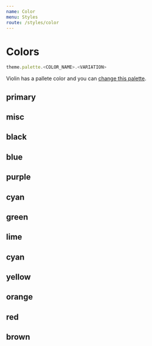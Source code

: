```yaml
---
name: Color
menu: Styles
route: /styles/color
---
```



# Colors

```javascript
theme.palette.<COLOR_NAME>.<VARIATION>
```

Violin has a pallete color and you can [change this palette](/styles/theme).

## primary

<Grid>
  <BoxColor color="primary" variant="50" />
  <BoxColor color="primary" variant="100" />
  <BoxColor color="primary" variant="200" />
  <BoxColor color="primary" variant="300" />
  <BoxColor color="primary" variant="400" />
  <BoxColor color="primary" variant="500" />
  <BoxColor color="primary" variant="600" />
  <BoxColor color="primary" variant="700" />
  <BoxColor color="primary" variant="800" />
  <BoxColor color="primary" variant="900" />
</Grid>

## misc

<Grid>
  <BoxColor color="misc" variant="white" />
  <BoxColor color="misc" variant="black" />
</Grid>

## black

<Grid>
  <BoxColor color="black" variant="50" />
  <BoxColor color="black" variant="100" />
  <BoxColor color="black" variant="200" />
  <BoxColor color="black" variant="300" />
  <BoxColor color="black" variant="400" />
  <BoxColor color="black" variant="500" />
  <BoxColor color="black" variant="600" />
  <BoxColor color="black" variant="700" />
  <BoxColor color="black" variant="800" />
  <BoxColor color="black" variant="900" />
</Grid>

## blue

<Grid>
  <BoxColor color="blue" variant="50" />
  <BoxColor color="blue" variant="100" />
  <BoxColor color="blue" variant="200" />
  <BoxColor color="blue" variant="300" />
  <BoxColor color="blue" variant="400" />
  <BoxColor color="blue" variant="500" />
  <BoxColor color="blue" variant="600" />
  <BoxColor color="blue" variant="700" />
  <BoxColor color="blue" variant="800" />
  <BoxColor color="blue" variant="900" />
</Grid>

## purple

<Grid>
  <BoxColor color="purple" variant="50" />
  <BoxColor color="purple" variant="100" />
  <BoxColor color="purple" variant="200" />
  <BoxColor color="purple" variant="300" />
  <BoxColor color="purple" variant="400" />
  <BoxColor color="purple" variant="500" />
  <BoxColor color="purple" variant="600" />
  <BoxColor color="purple" variant="700" />
  <BoxColor color="purple" variant="800" />
  <BoxColor color="purple" variant="900" />
</Grid>

## cyan

<Grid>
  <BoxColor color="cyan" variant="50" />
  <BoxColor color="cyan" variant="100" />
  <BoxColor color="cyan" variant="200" />
  <BoxColor color="cyan" variant="300" />
  <BoxColor color="cyan" variant="400" />
  <BoxColor color="cyan" variant="500" />
  <BoxColor color="cyan" variant="600" />
  <BoxColor color="cyan" variant="700" />
  <BoxColor color="cyan" variant="800" />
  <BoxColor color="cyan" variant="900" />
</Grid>

## green

<Grid>
  <BoxColor color="green" variant="50" />
  <BoxColor color="green" variant="100" />
  <BoxColor color="green" variant="200" />
  <BoxColor color="green" variant="300" />
  <BoxColor color="green" variant="400" />
  <BoxColor color="green" variant="500" />
  <BoxColor color="green" variant="600" />
  <BoxColor color="green" variant="700" />
  <BoxColor color="green" variant="800" />
  <BoxColor color="green" variant="900" />
</Grid>

## lime

<Grid>
  <BoxColor color="lime" variant="50" />
  <BoxColor color="lime" variant="100" />
  <BoxColor color="lime" variant="200" />
  <BoxColor color="lime" variant="300" />
  <BoxColor color="lime" variant="400" />
  <BoxColor color="lime" variant="500" />
  <BoxColor color="lime" variant="600" />
  <BoxColor color="lime" variant="700" />
  <BoxColor color="lime" variant="800" />
  <BoxColor color="lime" variant="900" />
</Grid>

## cyan

<Grid>
  <BoxColor color="cyan" variant="50" />
  <BoxColor color="cyan" variant="100" />
  <BoxColor color="cyan" variant="200" />
  <BoxColor color="cyan" variant="300" />
  <BoxColor color="cyan" variant="400" />
  <BoxColor color="cyan" variant="500" />
  <BoxColor color="cyan" variant="600" />
  <BoxColor color="cyan" variant="700" />
  <BoxColor color="cyan" variant="800" />
  <BoxColor color="cyan" variant="900" />
</Grid>

## yellow

<Grid>
  <BoxColor color="yellow" variant="50" />
  <BoxColor color="yellow" variant="100" />
  <BoxColor color="yellow" variant="200" />
  <BoxColor color="yellow" variant="300" />
  <BoxColor color="yellow" variant="400" />
  <BoxColor color="yellow" variant="500" />
  <BoxColor color="yellow" variant="600" />
  <BoxColor color="yellow" variant="700" />
  <BoxColor color="yellow" variant="800" />
  <BoxColor color="yellow" variant="900" />
</Grid>

## orange

<Grid>
  <BoxColor color="orange" variant="50" />
  <BoxColor color="orange" variant="100" />
  <BoxColor color="orange" variant="200" />
  <BoxColor color="orange" variant="300" />
  <BoxColor color="orange" variant="400" />
  <BoxColor color="orange" variant="500" />
  <BoxColor color="orange" variant="600" />
  <BoxColor color="orange" variant="700" />
  <BoxColor color="orange" variant="800" />
  <BoxColor color="orange" variant="900" />
</Grid>

## red

<Grid>
  <BoxColor color="red" variant="50" />
  <BoxColor color="red" variant="100" />
  <BoxColor color="red" variant="200" />
  <BoxColor color="red" variant="300" />
  <BoxColor color="red" variant="400" />
  <BoxColor color="red" variant="500" />
  <BoxColor color="red" variant="600" />
  <BoxColor color="red" variant="700" />
  <BoxColor color="red" variant="800" />
  <BoxColor color="red" variant="900" />
</Grid>

## brown

<Grid>
  <BoxColor color="brown" variant="50" />
  <BoxColor color="brown" variant="100" />
  <BoxColor color="brown" variant="200" />
  <BoxColor color="brown" variant="300" />
  <BoxColor color="brown" variant="400" />
  <BoxColor color="brown" variant="500" />
  <BoxColor color="brown" variant="600" />
  <BoxColor color="brown" variant="700" />
  <BoxColor color="brown" variant="800" />
  <BoxColor color="brown" variant="900" />
</Grid>